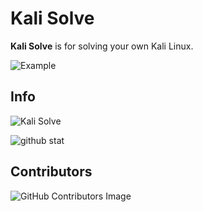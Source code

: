 
# Kali Solve

**Kali Solve** is for solving your own Kali Linux.


<Bleed>![Example](https://www.kalisolve.ml/demo.png)</Bleed>


## Info

![Kali Solve](https://github-readme-stats.vercel.app/api/pin/?username=MohammadTaseenKhan&repo=kali-solve&theme=vision-friendly-dark)


![github stat](https://github-profile-trophy.vercel.app/?username=MohammadTaseenKhan&repo=kali-solve&theme=dracula&no-frame=true&title=Followers,Stars,Commit,Repository,Issues)

## Contributors

![GitHub Contributors Image](https://contrib.rocks/image?repo=MohammadTaseenKhan/kali-solve)
